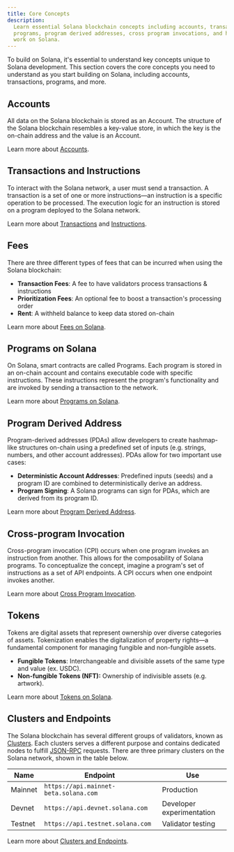 ```yaml
---
title: Core Concepts
description:
  Learn essential Solana blockchain concepts including accounts, transactions,
  programs, program derived addresses, cross program invocations, and how tokens
  work on Solana.
---
```


To build on Solana, it's essential to understand key concepts unique to Solana
development. This section covers the core concepts you need to understand as you
start building on Solana, including accounts, transactions, programs, and more.

## Accounts

All data on the Solana blockchain is stored as an Account. The structure of the
Solana blockchain resembles a key-value store, in which the key is the on-chain
address and the value is an Account.

Learn more about [Accounts](/docs/core/accounts).

## Transactions and Instructions

To interact with the Solana network, a user must send a transaction. A
transaction is a set of one or more instructions—an instruction is a specific
operation to be processed. The execution logic for an instruction is stored on a
program deployed to the Solana network.

Learn more about [Transactions](/docs/core/transactions) and
[Instructions](/docs/core/transactions#instruction).

## Fees

There are three different types of fees that can be incurred when using the
Solana blockchain:

- **Transaction Fees**: A fee to have validators process transactions &
  instructions
- **Prioritization Fees**: An optional fee to boost a transaction's processing
  order
- **Rent**: A withheld balance to keep data stored on-chain

Learn more about [Fees on Solana](/docs/core/fees).

## Programs on Solana

On Solana, smart contracts are called Programs. Each program is stored in an
on-chain account and contains executable code with specific instructions. These
instructions represent the program's functionality and are invoked by sending a
transaction to the network.

Learn more about [Programs on Solana](/docs/core/programs).

## Program Derived Address

Program-derived addresses (PDAs) allow developers to create hashmap-like
structures on-chain using a predefined set of inputs (e.g. strings, numbers, and
other account addresses). PDAs allow for two important use cases:

- **Deterministic Account Addresses**: Predefined inputs (seeds) and a program
  ID are combined to deterministically derive an address.
- **Program Signing**: A Solana programs can sign for PDAs, which are derived
  from its program ID.

Learn more about [Program Derived Address](/docs/core/pda).

## Cross-program Invocation

Cross-program invocation (CPI) occurs when one program invokes an instruction
from another. This allows for the composability of Solana programs. To
conceptualize the concept, imagine a program's set of instructions as a set of
API endpoints. A CPI occurs when one endpoint invokes another.

Learn more about [Cross Program Invocation](/docs/core/cpi).

## Tokens

Tokens are digital assets that represent ownership over diverse categories of
assets. Tokenization enables the digitalization of property rights—a fundamental
component for managing fungible and non-fungible assets.

- **Fungible Tokens**: Interchangeable and divisible assets of the same type and
  value (ex. USDC).
- **Non-fungible Tokens (NFT):** Ownership of indivisible assets (e.g. artwork).

Learn more about [Tokens on Solana](/docs/core/tokens).

## Clusters and Endpoints

The Solana blockchain has several different groups of validators, known as
[Clusters](/docs/references/clusters). Each clusters serves a different purpose
and contains dedicated nodes to fulfill [JSON-RPC](/docs/rpc/) requests. There
are three primary clusters on the Solana network, shown in the table below.

| Name    | Endpoint                              | Use                       |
| ------- | ------------------------------------- | ------------------------- |
| Mainnet | `https://api.mainnet-beta.solana.com` | Production                |
| Devnet  | `https://api.devnet.solana.com`       | Developer experimentation |
| Testnet | `https://api.testnet.solana.com`      | Validator testing         |

Learn more about [Clusters and Endpoints](/docs/references/clusters).
